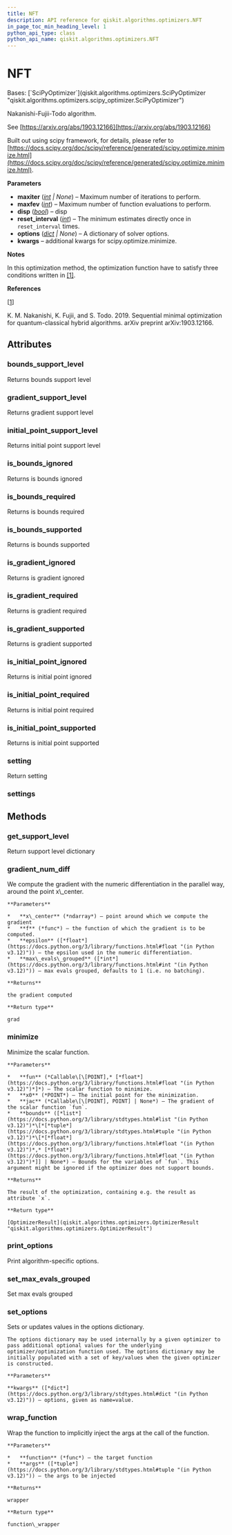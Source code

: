 ```yaml
---
title: NFT
description: API reference for qiskit.algorithms.optimizers.NFT
in_page_toc_min_heading_level: 1
python_api_type: class
python_api_name: qiskit.algorithms.optimizers.NFT
---
```


# NFT

<Class id="qiskit.algorithms.optimizers.NFT" isDedicatedPage={true} github="https://github.com/qiskit/qiskit/tree/stable/0.46/qiskit/algorithms/optimizers/nft.py" signature="qiskit.algorithms.optimizers.NFT(maxiter=None, maxfev=1024, disp=False, reset_interval=32, options=None, **kwargs)">
  Bases: [`SciPyOptimizer`](qiskit.algorithms.optimizers.SciPyOptimizer "qiskit.algorithms.optimizers.scipy_optimizer.SciPyOptimizer")

  Nakanishi-Fujii-Todo algorithm.

  See [https://arxiv.org/abs/1903.12166](https://arxiv.org/abs/1903.12166)

  Built out using scipy framework, for details, please refer to [https://docs.scipy.org/doc/scipy/reference/generated/scipy.optimize.minimize.html](https://docs.scipy.org/doc/scipy/reference/generated/scipy.optimize.minimize.html).

  **Parameters**

  *   **maxiter** ([*int*](https://docs.python.org/3/library/functions.html#int "(in Python v3.12)") *| None*) – Maximum number of iterations to perform.
  *   **maxfev** ([*int*](https://docs.python.org/3/library/functions.html#int "(in Python v3.12)")) – Maximum number of function evaluations to perform.
  *   **disp** ([*bool*](https://docs.python.org/3/library/functions.html#bool "(in Python v3.12)")) – disp
  *   **reset\_interval** ([*int*](https://docs.python.org/3/library/functions.html#int "(in Python v3.12)")) – The minimum estimates directly once in `reset_interval` times.
  *   **options** ([*dict*](https://docs.python.org/3/library/stdtypes.html#dict "(in Python v3.12)") *| None*) – A dictionary of solver options.
  *   **kwargs** – additional kwargs for scipy.optimize.minimize.

  **Notes**

  In this optimization method, the optimization function have to satisfy three conditions written in [\[1\]](#id2).

  **References**

  \[[1](#id1)]

  K. M. Nakanishi, K. Fujii, and S. Todo. 2019. Sequential minimal optimization for quantum-classical hybrid algorithms. arXiv preprint arXiv:1903.12166.

  ## Attributes

  ### bounds\_support\_level

  <Attribute id="qiskit.algorithms.optimizers.NFT.bounds_support_level" name="bounds_support_level">
    Returns bounds support level
  </Attribute>

  ### gradient\_support\_level

  <Attribute id="qiskit.algorithms.optimizers.NFT.gradient_support_level" name="gradient_support_level">
    Returns gradient support level
  </Attribute>

  ### initial\_point\_support\_level

  <Attribute id="qiskit.algorithms.optimizers.NFT.initial_point_support_level" name="initial_point_support_level">
    Returns initial point support level
  </Attribute>

  ### is\_bounds\_ignored

  <Attribute id="qiskit.algorithms.optimizers.NFT.is_bounds_ignored" name="is_bounds_ignored">
    Returns is bounds ignored
  </Attribute>

  ### is\_bounds\_required

  <Attribute id="qiskit.algorithms.optimizers.NFT.is_bounds_required" name="is_bounds_required">
    Returns is bounds required
  </Attribute>

  ### is\_bounds\_supported

  <Attribute id="qiskit.algorithms.optimizers.NFT.is_bounds_supported" name="is_bounds_supported">
    Returns is bounds supported
  </Attribute>

  ### is\_gradient\_ignored

  <Attribute id="qiskit.algorithms.optimizers.NFT.is_gradient_ignored" name="is_gradient_ignored">
    Returns is gradient ignored
  </Attribute>

  ### is\_gradient\_required

  <Attribute id="qiskit.algorithms.optimizers.NFT.is_gradient_required" name="is_gradient_required">
    Returns is gradient required
  </Attribute>

  ### is\_gradient\_supported

  <Attribute id="qiskit.algorithms.optimizers.NFT.is_gradient_supported" name="is_gradient_supported">
    Returns is gradient supported
  </Attribute>

  ### is\_initial\_point\_ignored

  <Attribute id="qiskit.algorithms.optimizers.NFT.is_initial_point_ignored" name="is_initial_point_ignored">
    Returns is initial point ignored
  </Attribute>

  ### is\_initial\_point\_required

  <Attribute id="qiskit.algorithms.optimizers.NFT.is_initial_point_required" name="is_initial_point_required">
    Returns is initial point required
  </Attribute>

  ### is\_initial\_point\_supported

  <Attribute id="qiskit.algorithms.optimizers.NFT.is_initial_point_supported" name="is_initial_point_supported">
    Returns is initial point supported
  </Attribute>

  ### setting

  <Attribute id="qiskit.algorithms.optimizers.NFT.setting" name="setting">
    Return setting
  </Attribute>

  ### settings

  <Attribute id="qiskit.algorithms.optimizers.NFT.settings" name="settings" />

  ## Methods

  ### get\_support\_level

  <Function id="qiskit.algorithms.optimizers.NFT.get_support_level" name="get_support_level" signature="get_support_level()">
    Return support level dictionary
  </Function>

  ### gradient\_num\_diff

  <Function id="qiskit.algorithms.optimizers.NFT.gradient_num_diff" name="gradient_num_diff" signature="static gradient_num_diff(x_center, f, epsilon, max_evals_grouped=None)">
    We compute the gradient with the numeric differentiation in the parallel way, around the point x\_center.

    **Parameters**

    *   **x\_center** (*ndarray*) – point around which we compute the gradient
    *   **f** (*func*) – the function of which the gradient is to be computed.
    *   **epsilon** ([*float*](https://docs.python.org/3/library/functions.html#float "(in Python v3.12)")) – the epsilon used in the numeric differentiation.
    *   **max\_evals\_grouped** ([*int*](https://docs.python.org/3/library/functions.html#int "(in Python v3.12)")) – max evals grouped, defaults to 1 (i.e. no batching).

    **Returns**

    the gradient computed

    **Return type**

    grad
  </Function>

  ### minimize

  <Function id="qiskit.algorithms.optimizers.NFT.minimize" name="minimize" signature="minimize(fun, x0, jac=None, bounds=None)">
    Minimize the scalar function.

    **Parameters**

    *   **fun** (*Callable\[\[POINT],* [*float*](https://docs.python.org/3/library/functions.html#float "(in Python v3.12)")*]*) – The scalar function to minimize.
    *   **x0** (*POINT*) – The initial point for the minimization.
    *   **jac** (*Callable\[\[POINT], POINT] | None*) – The gradient of the scalar function `fun`.
    *   **bounds** ([*list*](https://docs.python.org/3/library/stdtypes.html#list "(in Python v3.12)")*\[*[*tuple*](https://docs.python.org/3/library/stdtypes.html#tuple "(in Python v3.12)")*\[*[*float*](https://docs.python.org/3/library/functions.html#float "(in Python v3.12)")*,* [*float*](https://docs.python.org/3/library/functions.html#float "(in Python v3.12)")*]] | None*) – Bounds for the variables of `fun`. This argument might be ignored if the optimizer does not support bounds.

    **Returns**

    The result of the optimization, containing e.g. the result as attribute `x`.

    **Return type**

    [OptimizerResult](qiskit.algorithms.optimizers.OptimizerResult "qiskit.algorithms.optimizers.OptimizerResult")
  </Function>

  ### print\_options

  <Function id="qiskit.algorithms.optimizers.NFT.print_options" name="print_options" signature="print_options()">
    Print algorithm-specific options.
  </Function>

  ### set\_max\_evals\_grouped

  <Function id="qiskit.algorithms.optimizers.NFT.set_max_evals_grouped" name="set_max_evals_grouped" signature="set_max_evals_grouped(limit)">
    Set max evals grouped
  </Function>

  ### set\_options

  <Function id="qiskit.algorithms.optimizers.NFT.set_options" name="set_options" signature="set_options(**kwargs)">
    Sets or updates values in the options dictionary.

    The options dictionary may be used internally by a given optimizer to pass additional optional values for the underlying optimizer/optimization function used. The options dictionary may be initially populated with a set of key/values when the given optimizer is constructed.

    **Parameters**

    **kwargs** ([*dict*](https://docs.python.org/3/library/stdtypes.html#dict "(in Python v3.12)")) – options, given as name=value.
  </Function>

  ### wrap\_function

  <Function id="qiskit.algorithms.optimizers.NFT.wrap_function" name="wrap_function" signature="static wrap_function(function, args)">
    Wrap the function to implicitly inject the args at the call of the function.

    **Parameters**

    *   **function** (*func*) – the target function
    *   **args** ([*tuple*](https://docs.python.org/3/library/stdtypes.html#tuple "(in Python v3.12)")) – the args to be injected

    **Returns**

    wrapper

    **Return type**

    function\_wrapper
  </Function>
</Class>

